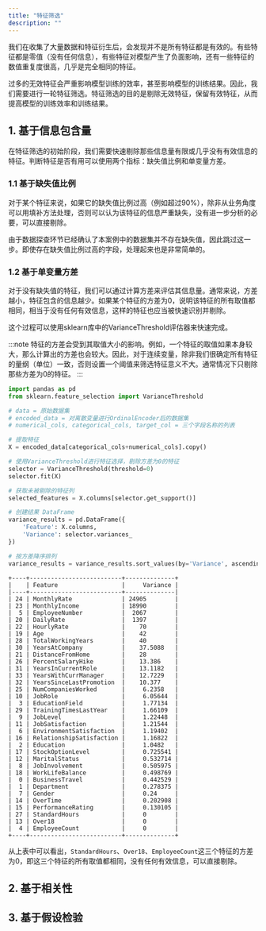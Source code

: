 ```yaml
---
title: "特征筛选"
description: ""
---
```



我们在收集了大量数据和特征衍生后，会发现并不是所有特征都是有效的。有些特征都是零值（没有任何信息），有些特征对模型产生了负面影响，还有一些特征的数值重复度很高，几乎是完全相同的特征。

过多的无效特征会严重影响模型训练的效率，甚至影响模型的训练结果。因此，我们需要进行一轮特征筛选。特征筛选的目的是剔除无效特征，保留有效特征，从而提高模型的训练效率和训练结果。

## 1. 基于信息包含量

在特征筛选的初始阶段，我们需要快速剔除那些信息量有限或几乎没有有效信息的特征。判断特征是否有用可以使用两个指标：缺失值比例和单变量方差。

### 1.1 基于缺失值比例

对于某个特征来说，如果它的缺失值比例过高（例如超过90%），除非从业务角度可以用填补方法处理，否则可以认为该特征的信息严重缺失，没有进一步分析的必要，可以直接剔除。

由于数据探查环节已经确认了本案例中的数据集并不存在缺失值，因此跳过这一步。即使存在缺失值比例过高的字段，处理起来也是非常简单的。

### 1.2 基于单变量方差

对于没有缺失值的特征，我们可以通过计算方差来评估其信息量。通常来说，方差越小，特征包含的信息越少。如果某个特征的方差为0，说明该特征的所有取值都相同，相当于没有任何有效信息，这样的特征也应当被快速识别并剔除。

这个过程可以使用sklearn库中的VarianceThreshold评估器来快速完成。

:::note
特征的方差会受到其取值大小的影响。例如，一个特征的取值如果本身较大，那么计算出的方差也会较大。因此，对于连续变量，除非我们很确定所有特征的量纲（单位）一致，否则设置一个阈值来筛选特征意义不大。通常情况下只剔除那些方差为0的特征。
:::

```python
import pandas as pd
from sklearn.feature_selection import VarianceThreshold

# data = 原始数据集
# encoded_data = 对离散变量进行OrdinalEncoder后的数据集
# numerical_cols, categorical_cols, target_col = 三个字段名称的列表

# 提取特征
X = encoded_data[categorical_cols+numerical_cols].copy()

# 使用VarianceThreshold进行特征选择，剔除方差为0的特征
selector = VarianceThreshold(threshold=0)
selector.fit(X)

# 获取未被剔除的特征列
selected_features = X.columns[selector.get_support()]

# 创建结果 DataFrame
variance_results = pd.DataFrame({
    'Feature': X.columns,
    'Variance': selector.variances_
})

# 按方差降序排列
variance_results = variance_results.sort_values(by='Variance', ascending=False)
```

```text title="variance_results"
+----+--------------------------+--------------+
|    | Feature                  |     Variance |
|----+--------------------------+--------------|
| 24 | MonthlyRate              | 24905        |
| 23 | MonthlyIncome            | 18990        |
|  5 | EmployeeNumber           |  2067        |
| 20 | DailyRate                |  1397        |
| 22 | HourlyRate               |    70        |
| 19 | Age                      |    42        |
| 28 | TotalWorkingYears        |    40        |
| 30 | YearsAtCompany           |    37.5088   |
| 21 | DistanceFromHome         |    28        |
| 26 | PercentSalaryHike        |    13.386    |
| 31 | YearsInCurrentRole       |    13.1182   |
| 33 | YearsWithCurrManager     |    12.7229   |
| 32 | YearsSinceLastPromotion  |    10.377    |
| 25 | NumCompaniesWorked       |     6.2358   |
| 10 | JobRole                  |     6.05644  |
|  3 | EducationField           |     1.77134  |
| 29 | TrainingTimesLastYear    |     1.66109  |
|  9 | JobLevel                 |     1.22448  |
| 11 | JobSatisfaction          |     1.21544  |
|  6 | EnvironmentSatisfaction  |     1.19402  |
| 16 | RelationshipSatisfaction |     1.16822  |
|  2 | Education                |     1.0482   |
| 17 | StockOptionLevel         |     0.725541 |
| 12 | MaritalStatus            |     0.532714 |
|  8 | JobInvolvement           |     0.505975 |
| 18 | WorkLifeBalance          |     0.498769 |
|  0 | BusinessTravel           |     0.442529 |
|  1 | Department               |     0.278375 |
|  7 | Gender                   |     0.24     |
| 14 | OverTime                 |     0.202908 |
| 15 | PerformanceRating        |     0.130105 |
| 27 | StandardHours            |     0        |
| 13 | Over18                   |     0        |
|  4 | EmployeeCount            |     0        |
+----+--------------------------+--------------+
```

从上表中可以看出，`StandardHours`、`Over18`、`EmployeeCount`这三个特征的方差为0，即这三个特征的所有取值都相同，没有任何有效信息，可以直接剔除。

## 2. 基于相关性

## 3. 基于假设检验